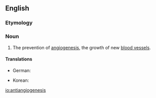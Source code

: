 ==English==

===Etymology===

{{prefix|anti|angiogenesis}}

===Noun===
{{en-noun|-}}

# {{context|medicine|lang=en}} The prevention of [[angiogenesis]], the growth of new [[blood vessel]]s.

====Translations====
{{trans-top|prevention of angiogenesis}}
* German: {{t|de|Antiangiogenese|f}}
{{trans-mid}}
* Korean: {{t|ko|항혈관형성|tr=hanghyeolgwanhyeongseong}}
{{trans-bottom}}

[[io:antiangiogenesis]]